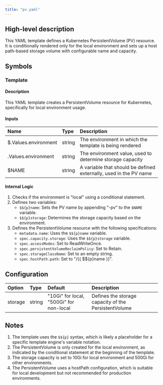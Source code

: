 ```yaml
---
title: "pv.yaml"
---
```


## High-level description
This YAML template defines a Kubernetes PersistentVolume (PV) resource. It is conditionally rendered only for the local environment and sets up a host path-based storage volume with configurable name and capacity.

## Symbols

### Template
#### Description
This YAML template creates a PersistentVolume resource for Kubernetes, specifically for local environment usage.

#### Inputs
| Name | Type | Description |
|:-----|:-----|:------------|
| $.Values.environment | string | The environment in which the template is being rendered |
| .Values.environment | string | The environment value, used to determine storage capacity |
| $NAME | string | A variable that should be defined externally, used in the PV name |

#### Internal Logic
1. Checks if the environment is "local" using a conditional statement.
2. Defines two variables:
   - `$${p}name`: Sets the PV name by appending "-pv" to the `$NAME` variable.
   - `$${p}storage`: Determines the storage capacity based on the environment.
3. Defines the PersistentVolume resource with the following specifications:
   - `metadata.name`: Uses the `$${p}name` variable.
   - `spec.capacity.storage`: Uses the `$${p}storage` variable.
   - `spec.accessModes`: Set to ReadWriteOnce.
   - `spec.persistentVolumeReclaimPolicy`: Set to Retain.
   - `spec.storageClassName`: Set to an empty string.
   - `spec.hostPath.path`: Set to "/{{ $${p}name }}".

## Configuration
| Option | Type | Default | Description |
|:-------|:-----|:--------|:------------|
| storage | string | "10Gi" for local, "500Gi" for non-local | Defines the storage capacity of the PersistentVolume |

## Notes
1. The template uses the `$${p}` syntax, which is likely a placeholder for a specific template engine's variable notation.
2. The PersistentVolume is only created for the local environment, as indicated by the conditional statement at the beginning of the template.
3. The storage capacity is set to 10Gi for local environment and 500Gi for other environments.
4. The PersistentVolume uses a hostPath configuration, which is suitable for local development but not recommended for production environments.